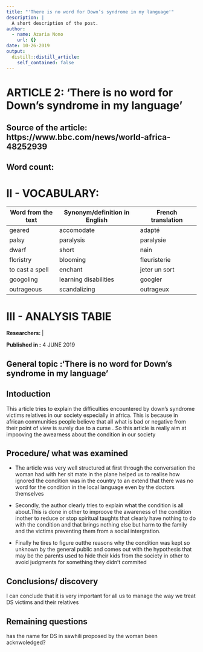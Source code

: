 ```yaml
---
title: "'There is no word for Down’s syndrome in my language'"
description: |
  A short description of the post.
author:
  - name: Azaria Nono
    url: {}
date: 10-26-2019
output:
  distill::distill_article:
    self_contained: false
---
```



# ARTICLE 2: 'There is no word for Down’s syndrome in my language'


## Source of the article: https://www.bbc.com/news/world-africa-48252939
## Word count: 



# II - VOCABULARY: 

Word from the text |  Synonym/definition in English |  French translation
------------------ | -----------------------------  |----------------------
geared           |       accomodate                 |   adapté 
palsy   |       paralysis    |   paralysie
dwarf             |       short             |      nain   
floristry      |    blooming               |     fleuristerie 
to cast a spell        |      enchant             |  jeter un sort
googoling       |   learning disabilities    |  googler
outrageous      |   scandalizing    | outrageux

		
		
		
		

# III - ANALYSIS TABlE
**Researchers:   **                          |

**Published in :**  4 JUNE 2019


## General topic :'There is no word for Down’s syndrome in my language'

## Intoduction

This article tries to explain the difficulties encountered by down's syndrome victims relatives in our society especially in africa. This is because in african communities people believe that all what is bad or negative from their point of view is surely  due to a curse . So this article is really aim at impooving the awearness about the condition in our society


## Procedure/                what was examined	

* The article was very well structured at first through the conversation the woman had with her sit mate in the plane helped us to realise how ignored the condition was in the country to an extend that there was no word for the condition in the local language even by the doctors themselves

* Secondly, the author clearly tries to explain what the condition is all about.This is done in other to improove the awareness of the condition inother to reduce or stop spiritual taughts that clearly have nothing to do with the condition and that brings nothing else but harm to the family and the victims preventing them from a social intergration. 

* Finally he tires to figure outthe reasons  why the condition was kept so unknown by the general public and comes out with the hypothesis that may be the parents used to hide their kids from the society in other to avoid judgments for something they didn't commited



## Conclusions/ discovery	

I can conclude that it is very important for all us to manage the way we treat DS victims and their relatives




## Remaining questions	

has the name for DS in sawhili proposed by the woman been acknwoledged?





